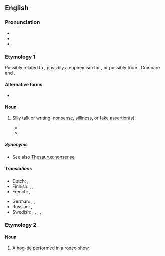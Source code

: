 ==English==
{{was wotd|2012|December|27}}

===Pronunciation===
* {{IPA|en|/ˈhuː.i/}}
* {{audio|en|en-us-hooey.ogg|Audio (US)}}
* {{rhymes|en|uːi|s=2}}

===Etymology 1===
Possibly related to {{m|en|phooey}}, possibly a euphemism for {{m|en|horseshit}}, or possibly from {{cog|ru|хуй}}. Compare {{m|en|hooie|pos=interjection}} and {{cog|de|hui}}.

====Alternative forms====
* {{l|en|hooie}}

====Noun====
{{en-noun|-}}

# {{lb|en|slang}} Silly talk or writing; [[nonsense]], [[silliness]], or [[fake]] [[assertion]](s).
#: {{ux|en|I heard his speech. It sounded like a whole lot of '''hooey''' to me.}}
#*{{quote-book|en|2006|Ronald H. Hoffman (with Sidney Stevens)|How to Talk with Your Doctor: The Guide for Patients and Their Physicians Who Want to Reconcile and Use the Best of Conventional and Alternative Medicine|publisher=ReadHowYouWant.com (2008)|url=http://books.google.com/books?id=lAlKUfwDT-wC&pg=PA216|pages=216–217|passage=For many doctors, meditation resides in the realm of New Age '''hooey'''—okay for Indian yogis and students of Eastern religion, but not suitable for scientific study.}}
#*{{quote-av|en|October 13 2011|author=Chuck Lorre, Eric Kaplan & Maria Ferrari|The Russian Rocket Reaction|episode=5-5|title=[[w:The Big Bang Theory|The Big Bang Theory]]|time=00:16:47–00:17:00|passage=<span style="font-variant:small-caps">Sheldon Cooper:</span> I did, but I think I've kind of outgrown ''Star Trek''. You know, stock characters, ludicrous plots, beam me up. What a load of '''hooey'''.}}

=====Synonyms=====
* See also [[Thesaurus:nonsense]]

=====Translations=====
{{trans-top|silly talk or writing}}
* Dutch: {{t|nl|flauwe kul}}, {{t+|nl|nonsens}}
* Finnish: {{t+|fi|pöty}}, {{t+|fi|hölynpöly}}, {{t+|fi|roska}}
* French: {{t+|fr|connerie|f}}, {{t+|fr|bêtise|f}}
{{trans-mid}}
* German: {{t+|de|Stuss|m}}, {{t+|de|Schmarrn|m}}, {{t+|de|Blödsinn|m}}
* Russian: {{t+|ru|ерунда́}}, {{t+|ru|чушь}}
* Swedish: {{t+|sv|skitsnack}}, {{t+|sv|skitprat}}, {{t+|sv|smörja|c}}, {{t+|sv|nonsens|n}}, {{t+|sv|trams|n}}
{{trans-bottom}}

===Etymology 2===

====Noun====
{{en-noun}}

# {{lb|en|slang}} A [[hog-tie]] performed in a [[rodeo]] show.